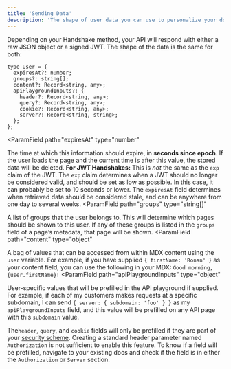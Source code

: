 ```yaml
---
title: 'Sending Data'
description: 'The shape of user data you can use to personalize your docs'
---
```


Depending on your Handshake method, your API will respond with either a raw JSON object or a signed JWT. The shape of the data is the same for both:

```tsx
type User = {
  expiresAt?: number;
  groups?: string[];
  content?: Record<string, any>;
  apiPlaygroundInputs?: {
    header?: Record<string, any>;
    query?: Record<string, any>;
    cookie?: Record<string, any>;
    server?: Record<string, string>;
  };
};
```

<ParamField
  path="expiresAt"
  type="number"
>
  The time at which this information should expire, in **seconds since epoch**. If the user loads the page and the current time is after this value, the stored data will be deleted.
  <Warning><b>For JWT Handshakes:</b> This is *not* the same as the `exp` claim of the JWT. The `exp` claim determines when a JWT should no longer be considered valid, and should be set as low as possible. In this case, it can probably be set to 10 seconds or lower. The `expiresAt` field determines when retrieved data should be considered stale, and can be anywhere from one day to several weeks.</Warning>
</ParamField>
<ParamField
  path="groups"
  type="string[]"
>
  A list of groups that the user belongs to. This will determine which pages should be shown to this user. If any of these groups is listed in the `groups` field of a page’s metadata, that page will be shown.
</ParamField>
<ParamField
  path="content"
  type="object"
>
  A bag of values that can be accessed from within MDX content using the `user` variable. For example, if you have supplied `{ firstName: 'Ronan' }` as your content field, you can use the following in your MDX: `Good morning, {user.firstName}!`
</ParamField>
<ParamField
  path="apiPlaygroundInputs"
  type="object"
>
  User-specific values that will be prefilled in the API playground if supplied. For example, if each of my customers makes requests at a specific subdomain, I can send `{ server: { subdomain: 'foo' } }` as my `apiPlaygroundInputs` field, and this value will be prefilled on any API page with this `subdomain` value.

  <Note>The`header`, `query`, and `cookie` fields will only be prefilled if they are part of your [security scheme](https://swagger.io/docs/specification/authentication/). Creating a standard header parameter named `Authorization` is not sufficient to enable this feature. To know if a field will be prefilled, navigate to your existing docs and check if the field is in either the `Authorization` or `Server` section.</Note>
</ParamField>

    